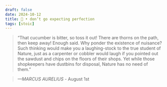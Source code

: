 ```yaml
---
draft: false 
date: 2024-10-12
title: 🗿 • don’t go expecting perfection
tags: [stoic]
---
```


>  “That cucumber is bitter, so toss it out! There are thorns on the path, then keep away! Enough said. Why ponder the existence of nuisance? Such thinking would make you a laughing-stock to the true student of Nature, just as a carpenter or cobbler would laugh if you pointed out the sawdust and chips on the floors of their shops. Yet while those shopkeepers have dustbins for disposal, Nature has no need of them.”

> *—MARCUS AURELIUS* - August 1st
